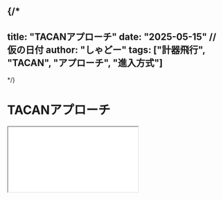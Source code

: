 
{/*
---
title: "TACANアプローチ"
date: "2025-05-15"  // 仮の日付
author: "しゃどー"
tags: ["計器飛行", "TACAN", "アプローチ", "進入方式"]
---
*/}

# TACANアプローチ

<div className="relative">
  <div className={`w-full h-[1200px] overflow-auto rounded-lg shadow-lg my-4`}>
    <iframe 
      src="/content/05_TacanApproach.html" 
      className="w-full h-full border-0" 
      title="T-4練習機 TACANアプローチ教育資料"
    />
  </div>
  <div className="absolute top-2 right-2 flex gap-2">
    <button 
      onClick={() => window.open('/content/05_TacanApproach.html', '_blank')}
      className="bg-indigo-600 hover:bg-indigo-700 text-white px-3 py-1 rounded-md text-sm font-medium shadow-md"
    >
      新規タブで開く
    </button>
  </div>
</div>

